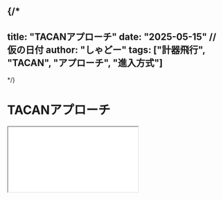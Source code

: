 
{/*
---
title: "TACANアプローチ"
date: "2025-05-15"  // 仮の日付
author: "しゃどー"
tags: ["計器飛行", "TACAN", "アプローチ", "進入方式"]
---
*/}

# TACANアプローチ

<div className="relative">
  <div className={`w-full h-[1200px] overflow-auto rounded-lg shadow-lg my-4`}>
    <iframe 
      src="/content/05_TacanApproach.html" 
      className="w-full h-full border-0" 
      title="T-4練習機 TACANアプローチ教育資料"
    />
  </div>
  <div className="absolute top-2 right-2 flex gap-2">
    <button 
      onClick={() => window.open('/content/05_TacanApproach.html', '_blank')}
      className="bg-indigo-600 hover:bg-indigo-700 text-white px-3 py-1 rounded-md text-sm font-medium shadow-md"
    >
      新規タブで開く
    </button>
  </div>
</div>

